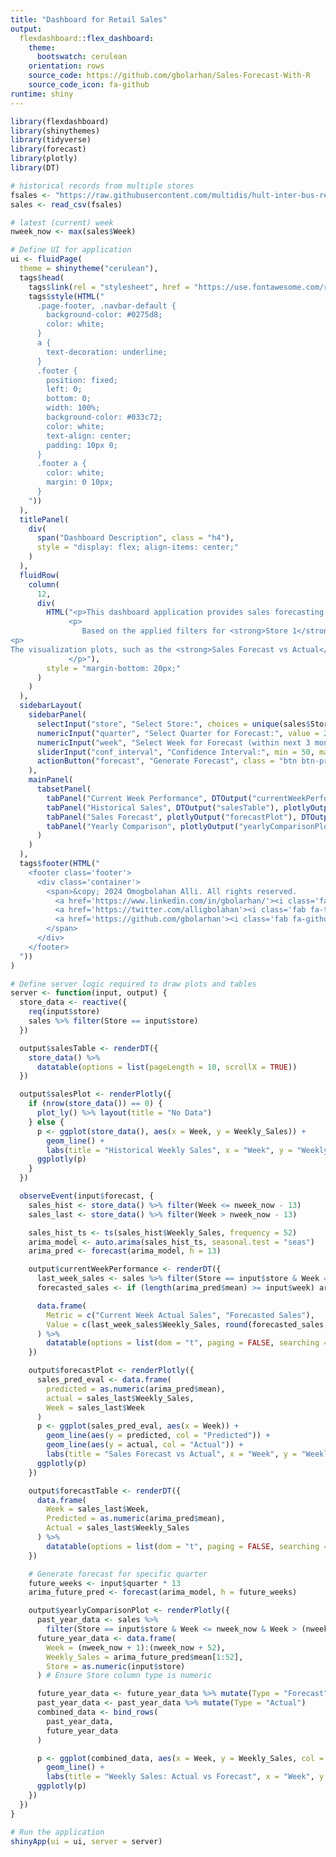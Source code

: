 ```yaml
---
title: "Dashboard for Retail Sales"
output:
  flexdashboard::flex_dashboard:
    theme:
      bootswatch: cerulean
    orientation: rows
    source_code: https://github.com/gbolarhan/Sales-Forecast-With-R
    source_code_icon: fa-github
runtime: shiny
---
```


```r
library(flexdashboard)
library(shinythemes)
library(tidyverse)
library(forecast)
library(plotly)
library(DT)

# historical records from multiple stores
fsales <- "https://raw.githubusercontent.com/multidis/hult-inter-bus-reports-r/main/forecasting/sales_weekly.csv"
sales <- read_csv(fsales)

# latest (current) week
nweek_now <- max(sales$Week)
```

```r
# Define UI for application
ui <- fluidPage(
  theme = shinytheme("cerulean"),
  tags$head(
    tags$link(rel = "stylesheet", href = "https://use.fontawesome.com/releases/v5.8.2/css/all.css"),
    tags$style(HTML("
      .page-footer, .navbar-default {
        background-color: #0275d8;
        color: white;
      }
      a {
        text-decoration: underline;
      }
      .footer {
        position: fixed;
        left: 0;
        bottom: 0;
        width: 100%;
        background-color: #033c72;
        color: white;
        text-align: center;
        padding: 10px 0;
      }
      .footer a {
        color: white;
        margin: 0 10px;
      }
    "))
  ),
  titlePanel(
    div(
      span("Dashboard Description", class = "h4"),
      style = "display: flex; align-items: center;"
    )
  ),
  fluidRow(
    column(
      12,
      div(
        HTML("<p>This dashboard application provides sales forecasting functionality for a retailer based on historical weekly sales data. Select a store, forecast horizon, and other parameters to generate forecasts and visualize sales data. To begin, click on <b>Generate Forecast</b> button below.</p>
             <p>
                Based on the applied filters for <strong>Store 1</strong>, the sales forecast for the next 2 quarters (26 weeks) and specifically focusing on the 2nd week within the next 3 months predicts a slight increase in sales. The current week’s actual sales are approximately <strong>$1,631,135.79</strong>, and the forecasted sales for the second week are around <strong>$1,711,623.27</strong>. This indicates potential positive growth, suggesting effective promotional strategies or other factors that may boost sales. The 95% confidence interval provides a high degree of certainty, ensuring reliable business decisions and reducing the risk of stockouts or overstock situations.</p>
<p>
The visualization plots, such as the <strong>Sales Forecast vs Actual</strong> and <strong>Yearly Comparison</strong>, provide valuable insights into the alignment between predicted and actual sales. The forecasted sales trajectory follows historical patterns, highlighting deviations where actual sales either surpassed or fell short of predictions. This variance offers insights into external factors influencing sales. The yearly comparison plot shows expected peaks and troughs, aligning with historical trends, which is crucial for strategic planning, inventory management, and marketing strategies. By monitoring actual sales against the forecast, the store can adapt to changing conditions and optimize operations for better financial performance.
             </p>"),
        style = "margin-bottom: 20px;"
      )
    )
  ),
  sidebarLayout(
    sidebarPanel(
      selectInput("store", "Select Store:", choices = unique(sales$Store)),
      numericInput("quarter", "Select Quarter for Forecast:", value = 2, min = 1, max = 4),
      numericInput("week", "Select Week for Forecast (within next 3 months):", value = 2, min = 1, max = 13),
      sliderInput("conf_interval", "Confidence Interval:", min = 50, max = 99, value = 95, step = 1),
      actionButton("forecast", "Generate Forecast", class = "btn btn-primary")
    ),
    mainPanel(
      tabsetPanel(
        tabPanel("Current Week Performance", DTOutput("currentWeekPerformance")),
        tabPanel("Historical Sales", DTOutput("salesTable"), plotlyOutput("salesPlot")),
        tabPanel("Sales Forecast", plotlyOutput("forecastPlot"), DTOutput("forecastTable")),
        tabPanel("Yearly Comparison", plotlyOutput("yearlyComparisonPlot"))
      )
    )
  ),
  tags$footer(HTML("
    <footer class='footer'>
      <div class='container'>
        <span>&copy; 2024 Omogbolahan Alli. All rights reserved.
          <a href='https://www.linkedin.com/in/gbolarhan/'><i class='fab fa-linkedin'></i></a>
          <a href='https://twitter.com/alligbolahan'><i class='fab fa-twitter'></i></a>
          <a href='https://github.com/gbolarhan'><i class='fab fa-github'></i></a>
        </span>
      </div>
    </footer>
  "))
)

# Define server logic required to draw plots and tables
server <- function(input, output) {
  store_data <- reactive({
    req(input$store)
    sales %>% filter(Store == input$store)
  })

  output$salesTable <- renderDT({
    store_data() %>%
      datatable(options = list(pageLength = 10, scrollX = TRUE))
  })

  output$salesPlot <- renderPlotly({
    if (nrow(store_data()) == 0) {
      plot_ly() %>% layout(title = "No Data")
    } else {
      p <- ggplot(store_data(), aes(x = Week, y = Weekly_Sales)) +
        geom_line() +
        labs(title = "Historical Weekly Sales", x = "Week", y = "Weekly Sales")
      ggplotly(p)
    }
  })

  observeEvent(input$forecast, {
    sales_hist <- store_data() %>% filter(Week <= nweek_now - 13)
    sales_last <- store_data() %>% filter(Week > nweek_now - 13)

    sales_hist_ts <- ts(sales_hist$Weekly_Sales, frequency = 52)
    arima_model <- auto.arima(sales_hist_ts, seasonal.test = "seas")
    arima_pred <- forecast(arima_model, h = 13)

    output$currentWeekPerformance <- renderDT({
      last_week_sales <- sales %>% filter(Store == input$store & Week == nweek_now)
      forecasted_sales <- if (length(arima_pred$mean) >= input$week) arima_pred$mean[input$week] else NA

      data.frame(
        Metric = c("Current Week Actual Sales", "Forecasted Sales"),
        Value = c(last_week_sales$Weekly_Sales, round(forecasted_sales, 2))
      ) %>%
        datatable(options = list(dom = "t", paging = FALSE, searching = FALSE, autoWidth = FALSE))
    })

    output$forecastPlot <- renderPlotly({
      sales_pred_eval <- data.frame(
        predicted = as.numeric(arima_pred$mean),
        actual = sales_last$Weekly_Sales,
        Week = sales_last$Week
      )
      p <- ggplot(sales_pred_eval, aes(x = Week)) +
        geom_line(aes(y = predicted, col = "Predicted")) +
        geom_line(aes(y = actual, col = "Actual")) +
        labs(title = "Sales Forecast vs Actual", x = "Week", y = "Weekly Sales")
      ggplotly(p)
    })

    output$forecastTable <- renderDT({
      data.frame(
        Week = sales_last$Week,
        Predicted = as.numeric(arima_pred$mean),
        Actual = sales_last$Weekly_Sales
      ) %>%
        datatable(options = list(dom = "t", paging = FALSE, searching = FALSE, scrollX = TRUE))
    })

    # Generate forecast for specific quarter
    future_weeks <- input$quarter * 13
    arima_future_pred <- forecast(arima_model, h = future_weeks)

    output$yearlyComparisonPlot <- renderPlotly({
      past_year_data <- sales %>%
        filter(Store == input$store & Week <= nweek_now & Week > (nweek_now - 52))
      future_year_data <- data.frame(
        Week = (nweek_now + 1):(nweek_now + 52),
        Weekly_Sales = arima_future_pred$mean[1:52],
        Store = as.numeric(input$store)
      ) # Ensure Store column type is numeric

      future_year_data <- future_year_data %>% mutate(Type = "Forecast")
      past_year_data <- past_year_data %>% mutate(Type = "Actual")
      combined_data <- bind_rows(
        past_year_data,
        future_year_data
      )

      p <- ggplot(combined_data, aes(x = Week, y = Weekly_Sales, col = Type)) +
        geom_line() +
        labs(title = "Weekly Sales: Actual vs Forecast", x = "Week", y = "Weekly Sales")
      ggplotly(p)
    })
  })
}

# Run the application
shinyApp(ui = ui, server = server)
```